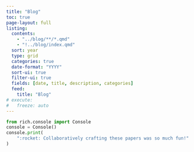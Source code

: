 ```yaml
---
title: "Blog"
toc: true
page-layout: full
listing:
  contents:
    - "../blog/**/*.qmd"
    - "!../blog/index.qmd"
  sort: year
  type: grid
  categories: true
  date-format: "YYYY"
  sort-ui: true
  filter-ui: true
  fields: [date, title, description, categories]
  feed:
    title: "Blog"
# execute:
#   freeze: auto
---
```


```python
from rich.console import Console
console = Console()
console.print(
    ":rocket: Collaboratively crafting these papers was so much fun!"
)
```
